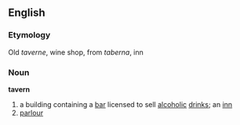 ==English==
===Etymology===
Old {{F.}} ''taverne'', wine shop, from {{L.}} ''taberna'', inn
===Noun===

'''tavern'''
{{wikipedia}}
# a building containing a [[bar]] licensed to sell [[alcoholic]] [[drink]]s; an [[inn]]
# [[parlour]] <!-- really ? -->